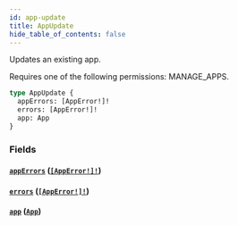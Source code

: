 ```yaml
---
id: app-update
title: AppUpdate
hide_table_of_contents: false
---
```


Updates an existing app.

Requires one of the following permissions: MANAGE_APPS.

```graphql
type AppUpdate {
  appErrors: [AppError!]!
  errors: [AppError!]!
  app: App
}
```

### Fields

#### [`appErrors`](#) ([`[AppError!]!`](../../../developer/api-reference/objects/app-error))

#### [`errors`](#) ([`[AppError!]!`](../../../developer/api-reference/objects/app-error))

#### [`app`](#) ([`App`](../../../developer/api-reference/objects/app))
